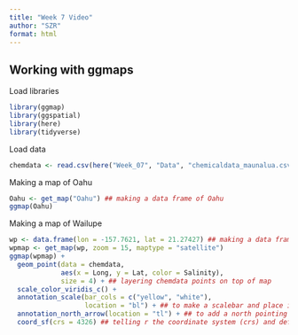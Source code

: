 ```yaml
---
title: "Week 7 Video"
author: "SZR"
format: html
---
```


## Working with ggmaps

Load libraries
```r
library(ggmap)
library(ggspatial)
library(here)
library(tidyverse)
```

Load data
```r
chemdata <- read.csv(here("Week_07", "Data", "chemicaldata_maunalua.csv"))
```

Making a map of Oahu
```r
Oahu <- get_map("Oahu") ## making a data frame of Oahu
ggmap(Oahu)
```

Making a map of Wailupe
```r
wp <- data.frame(lon = -157.7621, lat = 21.27427) ## making a data frame that centers around these coordinates
wpmap <- get_map(wp, zoom = 15, maptype = "satellite")
ggmap(wpmap) +
  geom_point(data = chemdata,
             aes(x = Long, y = Lat, color = Salinity),
             size = 4) + ## layering chemdata points on top of map
  scale_color_viridis_c() +
  annotation_scale(bar_cols = c("yellow", "white"),
                   location = "bl") + ## to make a scalebar and place it bottom left (bl)
  annotation_north_arrow(location = "tl") + ## to add a north pointing arrow
  coord_sf(crs = 4326) ## telling r the coordinate system (crs) and default gps (4326)
```

